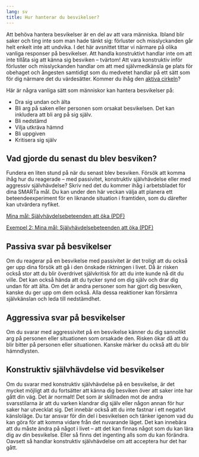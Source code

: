```yaml
---
lang: sv
title: Hur hanterar du besvikelser?
---
```


\label{sec-disappointments}

Att behöva hantera besvikelser är en del av att vara människa. Ibland
blir saker och ting inte som man hade tänkt sig: förluster och
misslyckanden går helt enkelt inte att undvika. I det här avsnittet tittar
vi närmare på olika vanliga responser på besvikelser. Att handla
konstruktivt handlar inte om att inte tillåta sig att känna sig besviken
-- tvärtom! Att vara konstruktiv inför förluster och misslyckanden
handlar om att med självmedkänsla ge plats för obehaget och
ångesten samtidigt som du medvetet handlar på ett sätt som för dig
närmare det du värdesätter. Kommer du ihåg den [aktiva
cirkeln](3-2.qmd)\xpageref{sec-active}?

Här är några vanliga sätt som människor kan hantera besvikelser på:

-   Dra sig undan och älta
-   Bli arg på saken eller personen som orsakat besvikelsen. Det kan
    inkludera att bli arg på sig själv.
-   Bli nedstämd
-   Vilja utkräva hämnd
-   Bli uppgiven
-   Kritisera sig själv

## Vad gjorde du senast du blev besviken?

Fundera en liten stund på när du senast blev besviken. Försök att komma
ihåg hur du reagerade -- med passivitet, konstruktiv självhävdelse eller
med aggressiv självhävdelse? Skriv ned det du kommer ihåg i arbetsbladet för dina SMARTa mål. Du kan under den här veckan välja att planera ett beteendeexperiment för en liknande situation i framtiden, som du därefter kan utvärdera nyfiket.

::: {.content-visible when-format="html"}
[Mina mål: Självhävdelsebeteenden att öka (PDF)](forms/100respekt-SMARTa-mal.pdf)
:::
\xqrform{Mina mål: Självhävdelsebeteenden att öka (PDF)}{forms/100respekt-SMARTa-mal.pdf}

::: {.content-visible when-format="html"}
[Exempel 2: Mina mål: Självhävdelsebeteenden att öka (PDF)](forms/100respekt-exempel-2-SMARTa-mal.pdf)
:::
\xqrform{Exempel 2: Mina mål: Självhävdelsebeteenden att öka (PDF)}{forms/100respekt-exempel-2-SMARTa-mal.pdf}

## Passiva svar på besvikelser

Om du reagerar på en besvikelse med passivitet är det troligt att du
också ger upp dina försök att gå i den önskade riktningen i livet. Då är
risken också stor att du blir överdrivet självkritisk för att du inte
kunde nå dit du ville. Det kan också hända att du tycker synd om dig
själv och drar dig undan för att älta. Om det är andra personer som har
gjort dig besviken, kanske du ger upp om dem också. Alla dessa
reaktioner kan försämra självkänslan och leda till nedstämdhet.

## Aggressiva svar på besvikelser

Om du svarar med aggressivitet på en besvikelse känner du dig sannolikt
arg på personen eller situationen som orsakade den. Risken ökar då att
du blir bitter på personen eller situationen. Kanske märker du också att
du blir hämndlysten.

## Konstruktiv självhävdelse vid besvikelser

Om du svarar med konstruktiv självhävdelse på en besvikelse, är det
mycket möjligt att du fortsätter att känna dig besviken över att saker
inte har gått din väg. Det är normalt! Det som är skillnaden mot de
andra svarsstilarna är att du varken klandrar dig själv eller någon
annan för hur saker har utvecklat sig. Det innebär också att du inte
fastnar i ett negativt känsloläge. Du tar ansvar för din del i
besvikelsen och tänker igenom vad du kan göra för att komma vidare från
det nuvarande läget. Det kan innebära att du måste ändra på något i
livet -- att det kan finnas något som du kan lära dig av din besvikelse.
Eller så finns det ingenting alls som du kan förändra. Oavsett så
handlar konstruktiv självhävdelse om att acceptera hur det har gått.
